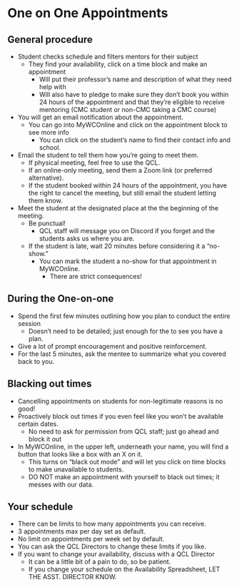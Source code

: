# One on One Appointments

## General procedure

- Student checks schedule and filters mentors for their subject
  - They find your availability, click on a time block and make an appointment
    - Will put their professor's name and description of what they need help with
    - Will also have to pledge to make sure they don't book you within 24 hours of the appointment and that they're eligible to receive mentoring (CMC student or non-CMC taking a CMC course)
- You will get an email notification about the appointment.
  - You can go into MyWCOnline and click on the appointment block to see more info
    - You can click on the student's name to find their contact info and school.
- Email the student to tell them how you're going to meet them.
  - If physical meeting, feel free to use the QCL.
  - If an online-only meeting, send them a Zoom link (or preferred alternative).
  - If the student booked within 24 hours of the appointment, you have the right to cancel the meeting, but still email the student letting them know.
- Meet the student at the designated place at the the beginning of the meeting.
  - Be punctual!
    - QCL staff will message you on Discord if you forget and the students asks us where you are.
  - If the student is late, wait 20 minutes before considering it a "no-show."
    - You can mark the student a no-show for that appointment in MyWCOnline.
      - There are strict consequences!
      
## During the One-on-one

- Spend the first few minutes outlining how you plan to conduct the entire session
  - Doesn't need to be detailed; just enough for the to see you have a plan.
- Give a lot of prompt encouragement and positive reinforcement.
- For the last 5 minutes, ask the mentee to summarize what you covered back to you.

## Blacking out times

- Cancelling appointments on students for non-legitimate reasons is no good!
- Proactively block out times if you even feel like you won't be available certain dates.
  - No need to ask for permission from QCL staff; just go ahead and block it out
- In MyWCOnline, in the upper left, underneath your name, you will find a button that looks like a box with an X on it.
  - This turns on "black out mode" and will let you click on time blocks to make unavailable to students.
  - DO NOT make an appointment with yourself to black out times; it messes with our data.
  
## Your schedule

- There can be limits to how many appointments you can receive.
 - 3 appointments max per day set as default.
 - No limit on appointments per week set by default.
 - You can ask the QCL Directors to change these limits if you like.
- If you want to change your availability, discuss with a QCL Director
  - It can be a little bit of a pain to do, so be patient.
  - If you change your schedule on the Availability Spreadsheet, LET THE ASST. DIRECTOR KNOW.
  